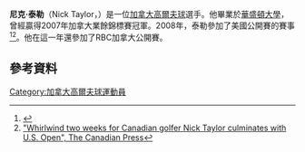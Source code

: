 {{Expand language|en }}
'''尼克·泰勒'''（Nick Taylor，{{bd|1988年|4月17日}}）是一位[[加拿大|加拿大]][[高爾夫球|高爾夫球]]選手。他畢業於[[華盛頓大學|華盛頓大學]]，曾經贏得2007年加拿大業餘錦標賽冠軍。2008年，泰勒參加了美國公開賽的賽事<ref>{{Cite web |url=http://www.scoregolf.com/articles/news/August-2007/nick-taylor-wins-canadian-amateur.cfm |title="Nick Taylor wins Canadian Amateur title", The Canadian Press |accessdate=2016-02-02 |archive-date=2020-04-13 |archive-url=https://web.archive.org/web/20200413222217/https://scoregolf.com/ |dead-url=yes }}</ref><ref>[http://news.yahoo.com/s/cpress/20080609/ca_pr_on_go/golf_us_cdns_1 "Whirlwind two weeks for Canadian golfer Nick Taylor culminates with U.S. Open", The Canadian Press]</ref>。他在這一年還參加了RBC加拿大公開賽。

==參考資料==
{{reflist}}
[[Category:加拿大高爾夫球運動員|Category:加拿大高爾夫球運動員]]